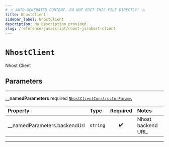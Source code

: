 ```yaml
---
# ⚠️ AUTO-GENERATED CONTENT. DO NOT EDIT THIS FILE DIRECTLY! ⚠️
title: NhostClient
sidebar_label: NhostClient
description: No description provided.
slug: /reference/javascript/nhost-js/nhost-client
---
```


# `NhostClient`

Nhost Client

## Parameters

---

**<span className="parameter-name">\_\_namedParameters</span>** <span className="optional-status">required</span> [`NhostClientConstructorParams`](/reference/docgen/javascript/nhost-js/types/nhost-client-constructor-params)

| Property                                                                                                   | Type     | Required | Notes              |
| :--------------------------------------------------------------------------------------------------------- | :------- | :------: | :----------------- |
| <span className="parameter-name"><span className="light-grey">\_\_namedParameters.</span>backendUrl</span> | `string` |    ✔️    | Nhost backend URL. |

---
